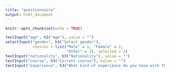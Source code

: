 ```yaml
---
title: "questionnaire"
output: html_document
---
```


```r
knitr::opts_chunk$set(echo = TRUE)
```

```r
textInput("age", h3("Age"), value = "")
selectInput("gender", h3("Select gender"),
            choices = list("Male" = 1, "Female" = 2,
                           "Other" = 3), selected = 2)
textInput("nationality", h3("Nationality"), value = "")
textInput("course", h3("Current course"), value = "")
textInput("experience", h3("What kind of experience do you have with this kind of search engines"), value = "")
```


<!-- ## R Markdown -->

<!-- This is an R Markdown document. Markdown is a simple formatting syntax for authoring HTML, PDF, and MS Word documents. For more details on using R Markdown see <http://rmarkdown.rstudio.com>. -->

<!-- When you click the **Knit** button a document will be generated that includes both content as well as the output of any embedded R code chunks within the document. You can embed an R code chunk like this: -->

<!-- ```{r cars} -->
<!-- summary(cars) -->
<!-- ``` -->

<!-- ## Including Plots -->

<!-- You can also embed plots, for example: -->

<!-- ```{r pressure, echo=FALSE} -->
<!-- plot(pressure) -->
<!-- ``` -->

<!-- Note that the `echo = FALSE` parameter was added to the code chunk to prevent printing of the R code that generated the plot. -->
